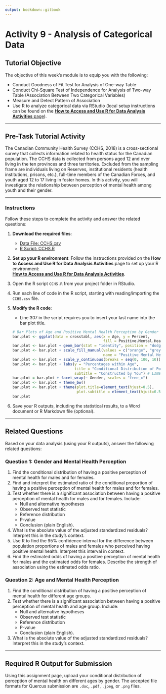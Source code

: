 ```yaml
---
output: bookdown::gitbook
---
```

# Activity 9 - Analysis of Categorical Data

## Tutorial Objective

The objective of this week's module is to equip you with the following:

- Conduct Goodness of Fit Test for Analysis of One-way Table
- Conduct Chi-Square Test of Independence for Analysis of Two-way Table (Association Between Two Categorical Variables)
- Measure and Detect Pattern of Association
- Use R to analyze categorical data via RStudio (local setup instructions can be found on the [**How to Access and Use R for Data Analysis Activities** page](#how-to-set-up-r-for-data-analysis-activities)).

---

## Pre-Task Tutorial Activity

The Canadian Community Health Survey (CCHS, 2018) is a cross-sectional survey that collects information related to health status for the Canadian population. The CCHS data is collected from persons aged 12 and over living in the ten provinces and three territories. Excluded from the sampling frame are individuals living on Reserves, institutional residents (health institutions, prisons, etc.), full-time members of the Canadian Forces, and youth aged 12 to 17 living in foster homes. In this activity, you will investigate the relationship between perception of mental health among youth and their gender.

---

### Instructions

Follow these steps to complete the activity and answer the related questions:

1. **Download the required files**:
   - [Data File: CCHS.csv](https://raw.githubusercontent.com/aslemand/Data-Analysis-Activities/main/data/Activity_9/cchs.csv)
   - [R Script: CCHS.R](https://raw.githubusercontent.com/aslemand/Data-Analysis-Activities/main/data/Activity_9/cchs.R)

2. **Set up your R environment**:
   Follow the instructions provided on the **How to Access and Use R for Data Analysis Activities** page to set up your R environment:  
   [**How to Access and Use R for Data Analysis Activities**](#how-to-set-up-r-for-data-analysis-activities).

3. Open the R script `CCHS.R` from your project folder in RStudio.

4. Run each line of code in the R script, starting with reading/importing the `CCHS.csv` file.

5. **Modify the R code**:
   - Line 307 in the script requires you to insert your last name into the bar plot title.
   ```r
   # Bar Plots of Age and Positive Mental Health Perception by Gender
   bar.plot <- ggplot(data = crosstabl, aes(x = Age, y = Percent, 
                                            fill = Positive.Mental.Health))
   bar.plot <- bar.plot + geom_bar(stat = "identity", position = "dodge") 
   bar.plot <- bar.plot + scale_fill_manual(values = c("orange", "grey"), 
                                            name = "Positive Mental Health Perception")
   bar.plot <- bar.plot + scale_y_continuous(breaks = seq(0, 100, 10))
   bar.plot <- bar.plot + labs(y = "Percentages within Age", 
                               title = "Conditional Distribution of Positive Perception of Mental Health on Age by Gender", 
                               subtitle = "Constructed by You") # LINE 307
   bar.plot = bar.plot + facet_wrap(~ Gender, scales = "free_x")
   bar.plot <- bar.plot + theme_bw()
   bar.plot <- bar.plot + theme(plot.title=element_text(hjust=0.5), 
                                plot.subtitle = element_text(hjust=0.5))
   bar.plot
   ```

6. Save your R outputs, including the statistical results, to a Word document or R Markdown file (optional).

---

## Related Questions

Based on your data analysis (using your R outputs), answer the following related questions:

### Question 1: Gender and Mental Health Perception
1. Find the conditional distribution of having a positive perception of mental health for males and for females.
2. Find and interpret the estimated ratio of the conditional proportion of having a positive perception of mental health for males and for females.
3. Test whether there is a significant association between having a positive perception of mental health for males and for females. Include:
   - Null and alternative hypotheses
   - Observed test statistic
   - Reference distribution
   - P-value
   - Conclusion (plain English).
4. What is the absolute value of the adjusted standardized residuals? Interpret this in the study's context.
5. Use R to find the 95% confidence interval for the difference between population proportions of males and females who perceived having positive mental health. Interpret this interval in context.
6. Find the estimated odds of having a positive perception of mental health for males and the estimated odds for females. Describe the strength of association using the estimated odds ratio.

### Question 2: Age and Mental Health Perception
1. Find the conditional distribution of having a positive perception of mental health for different age groups.
2. Test whether there is a significant association between having a positive perception of mental health and age group. Include:
   - Null and alternative hypotheses
   - Observed test statistic
   - Reference distribution
   - P-value
   - Conclusion (plain English).
3. What is the absolute value of the adjusted standardized residuals? Interpret this in the study's context.

---

## Required R Output for Submission

Using this assignment page, upload your conditional distribution of perception of mental health on different ages by gender. The accepted file formats for Quercus submission are `.doc`, `.pdf`, `.jpeg`, or `.png` files.